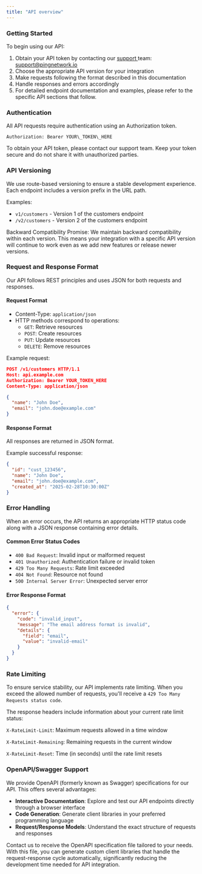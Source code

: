 ```yaml
---
title: "API overview"
---
```


### Getting Started

To begin using our API:

1. Obtain your API token by contacting our [support ](https://docs.pingnetwork.io/help/support)team: [support@pingnetwork.io](mailto:support@pingnetwork.io)
2. Choose the appropriate API version for your integration
3. Make requests following the format described in this documentation
4. Handle responses and errors accordingly
5. For detailed endpoint documentation and examples, please refer to the specific API sections that follow.

### Authentication

All API requests require authentication using an Authorization token.

```
Authorization: Bearer YOUR\_TOKEN\_HERE
```

To obtain your API token, please contact our support team. Keep your token secure and do not share it with unauthorized parties.

### API Versioning

We use route-based versioning to ensure a stable development experience. Each endpoint includes a version prefix in the URL path.

Examples:

- `v1/customers` - Version 1 of the customers endpoint
- `/v2/customers` - Version 2 of the customers endpoint

Backward Compatibility Promise: We maintain backward compatibility within each version. This means your integration with a specific API version will continue to work even as we add new features or release newer versions.

### Request and Response Format

Our API follows REST principles and uses JSON for both requests and responses.

#### Request Format

- Content-Type: `application/json`
- HTTP methods correspond to operations:
  - `GET`: Retrieve resources
  - `POST`: Create resources
  - `PUT`: Update resources
  - `DELETE`: Remove resources

Example request:

```json
POST /v1/customers HTTP/1.1
Host: api.example.com
Authorization: Bearer YOUR_TOKEN_HERE
Content-Type: application/json

{
  "name": "John Doe",
  "email": "john.doe@example.com"
}
```

#### Response Format

All responses are returned in JSON format.

Example successful response:

```json
{
  "id": "cust_123456",
  "name": "John Doe",
  "email": "john.doe@example.com",
  "created_at": "2025-02-28T10:30:00Z"
}
```

### Error Handling

When an error occurs, the API returns an appropriate HTTP status code along with a JSON response containing error details.

#### Common Error Status Codes

- `400 Bad Request`: Invalid input or malformed request
- `401 Unauthorized`: Authentication failure or invalid token
- `429 Too Many Requests`: Rate limit exceeded
- `404 Not Found`: Resource not found
- `500 Internal Server Error`: Unexpected server error

#### Error Response Format

```json
{
  "error": {
    "code": "invalid_input",
    "message": "The email address format is invalid",
    "details": {
      "field": "email",
      "value": "invalid-email"
    }
  }
}
```

### Rate Limiting

To ensure service stability, our API implements rate limiting. When you exceed the allowed number of requests, you'll receive a `429 Too Many Requests status code`.

The response headers include information about your current rate limit status:

`X-RateLimit-Limit`: Maximum requests allowed in a time window

`X-RateLimit-Remaining`: Remaining requests in the current window

`X-RateLimit-Reset`: Time (in seconds) until the rate limit resets

### OpenAPI/Swagger Support

We provide OpenAPI (formerly known as Swagger) specifications for our API. This offers several advantages:

- **Interactive Documentation**: Explore and test our API endpoints directly through a browser interface
- **Code Generation**: Generate client libraries in your preferred programming language
- **Request/Response Models**: Understand the exact structure of requests and responses

Contact us to receive the OpenAPI specification file tailored to your needs. With this file, you can generate custom client libraries that handle the request-response cycle automatically, significantly reducing the development time needed for API integration.